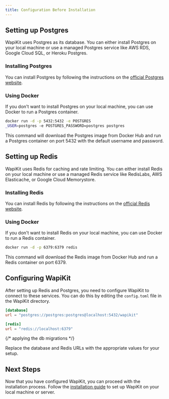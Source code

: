 ```yaml
---
title: Configuration Before Installation
---
```


## Setting up Postgres

WapiKit uses Postgres as its database. You can either install Postgres on your local machine or use a managed Postgres service like AWS RDS, Google Cloud SQL, or Heroku Postgres.

### Installing Postgres

You can install Postgres by following the instructions on the [official Postgres website](https://www.postgresql.org/download/).

### Using Docker

If you don't want to install Postgres on your local machine, you can use Docker to run a Postgres container.

```bash
docker run -d -p 5432:5432 -e POSTGRES
_USER=postgres -e POSTGRES_PASSWORD=postgres postgres
```

This command will download the Postgres image from Docker Hub and run a Postgres container on port 5432 with the default username and password.

## Setting up Redis

WapiKit uses Redis for caching and rate limiting. You can either install Redis on your local machine or use a managed Redis service like RedisLabs, AWS Elasticache, or Google Cloud Memorystore.

### Installing Redis

You can install Redis by following the instructions on the [official Redis website](https://redis.io/download).

### Using Docker

If you don't want to install Redis on your local machine, you can use Docker to run a Redis container.

```bash
docker run -d -p 6379:6379 redis
```

This command will download the Redis image from Docker Hub and run a Redis container on port 6379.

## Configuring WapiKit

After setting up Redis and Postgres, you need to configure WapiKit to connect to these services. You can do this by editing the `config.toml` file in the WapiKit directory.

```toml
[database]
url = "postgres://postgres:postgres@localhost:5432/wapikit"

[redis]
url = "redis://localhost:6379"
```


{/* applying the db migrations */}

Replace the database and Redis URLs with the appropriate values for your setup.

## Next Steps

Now that you have configured WapiKit, you can proceed with the installation process. Follow the [installation guide](/installation) to set up WapiKit on your local machine or server.




